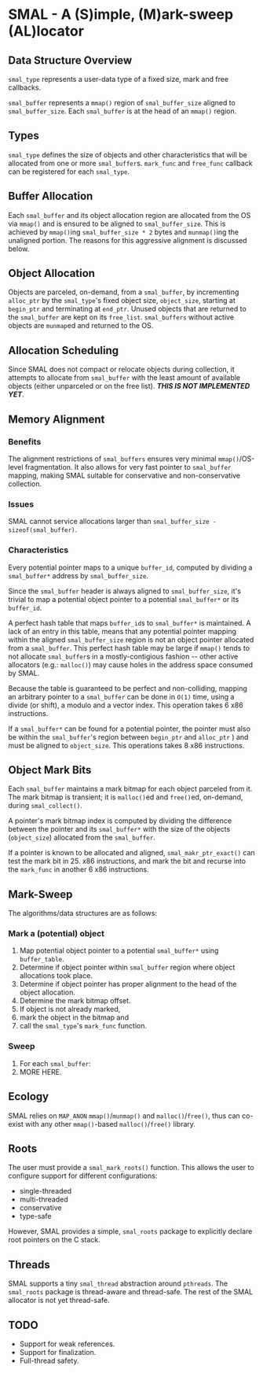 
= SMAL - A (S)imple, (M)ark-sweep (AL)locator =

== Data Structure Overview ==

<code>smal_type</code> represents a user-data type of a fixed size, mark and free callbacks.

<code>smal_buffer</code> represents a <code>mmap()</code> region of <code>smal_buffer_size</code> aligned to <code>smal_buffer_size</code>.
Each <code>smal_buffer</code> is at the head of an <code>mmap()</code> region.

== Types ==

<code>smal_type</code> defines the size of objects and other characteristics that will be allocated from one or more <code>smal_buffer</code>s.
<code>mark_func</code> and <code>free_func</code> callback can be registered for each <code>smal_type</code>.

== Buffer Allocation ==

Each <code>smal_buffer</code> and its object allocation region are allocated from the OS via <code>mmap()</code> and is ensured to be aligned to <code>smal_buffer_size</code>.
This is achieved by <code>mmap()</code>ing <code>smal_buffer_size * 2</code> bytes and <code>munmap()</code>ing the unaligned portion.  The reasons for this aggressive alignment is discussed below.

== Object Allocation ==

Objects are parceled, on-demand, from a <code>smal_buffer</code>, by incrementing <code>alloc_ptr</code> by the <code>smal_type</code>'s fixed object size, <code>object_size</code>, starting at <code>begin_ptr</code> and terminating at <code>end_ptr</code>.
Unused objects that are returned to the <code>smal_buffer</code> are kept on its <code>free_list</code>.
<code>smal_buffers</code> without active objects are <code>munmap</code>ed and returned to the OS.

== Allocation Scheduling ==

Since SMAL does not compact or relocate objects during collection, it attempts to allocate from <code>smal_buffer</code> with the least amount of available objects (either unparceled or on the free list).  '''''THIS IS NOT IMPLEMENTED YET'''''.

== Memory Alignment ==

=== Benefits ===

The alignment restrictions of <code>smal_buffers</code> ensures very minimal <code>mmap()</code>/OS-level fragmentation.
It also allows for very fast pointer to <code>smal_buffer</code> mapping, making SMAL
suitable for conservative and non-conservative collection.

=== Issues ===

SMAL cannot service allocations larger than <code>smal_buffer_size - sizeof(smal_buffer)</code>.

=== Characteristics ===

Every potential pointer maps to a unique <code>buffer_id</code>, computed
by dividing a <code>smal_buffer*</code> address by <code>smal_buffer_size</code>.

Since the <code>smal_buffer</code> header is always aligned to <code>smal_buffer_size</code>, 
it's trivial to map a potential object pointer to a potential <code>smal_buffer*</code> or its <code>buffer_id</code>.

A perfect hash table that maps <code>buffer_id</code>s to <code>smal_buffer*</code> is maintained.
A lack of an entry in this table, means that any potential
pointer mapping within the aligned <code>smal_buffer_size</code> region is not an object pointer allocated from a <code>smal_buffer</code>.
This perfect hash table may be large if <code>mmap()</code> tends to not allocate <code>smal_buffer</code>s in a mostly-contigious fashion --
other active allocators (e.g.: <code>malloc()</code>) may cause holes in the address space consumed by SMAL.

Because the table is guaranteed to be perfect and non-colliding, mapping an arbitrary pointer to a 
<code>smal_buffer</code> can be done in <code>O(1)</code> time, using a divide (or shift), a modulo and a vector index.
This operation takes 6 x86 instructions.

If a <code>smal_buffer*</code> can be found for a potential pointer, the pointer must also be within the <code>smal_buffer</code>'s region between
<code>begin_ptr</code> and <code>alloc_ptr</code> ) and must be aligned to <code>object_size</code>.
This operations takes 8 x86 instructions.

== Object Mark Bits ==

Each <code>smal_buffer</code> maintains a mark bitmap for each object parceled from it.
The mark bitmap is transient; it is <code>malloc()</code>ed and <code>free()</code>ed, on-demand, during <code>smal_collect()</code>.

A pointer's mark bitmap index is computed by dividing the difference between the pointer and its <code>smal_buffer*</code> with
the size of the objects (<code>object_size</code>) allocated from the <code>smal_buffer</code>.

If a pointer is known to be allocated and aligned, <code>smal_makr_ptr_exact()</code> can test the mark bit in 25. x86 instructions,
and mark the bit and recurse into the <code>mark_func</code> in another 6 x86 instructions.

== Mark-Sweep ==

The algorithms/data structures are as follows:

=== Mark a (potential) object ===

# Map potential object pointer to a potential <code>smal_buffer*</code> using <code>buffer_table</code>.
# Determine if object pointer within <code>smal_buffer</code> region where object allocations took place.
# Determine if object pointer has proper alignment to the head of the object allocation.
# Determine the mark bitmap offset.
# If object is not already marked, 
# mark the object in the bitmap and
# call the <code>smal_type</code>'s <code>mark_func</code> function.

=== Sweep ===

# For each <code>smal_buffer</code>:
# MORE HERE.

== Ecology ==

SMAL relies on <code>MAP_ANON</code> <code>mmap()</code>/<code>munmap()</code> and <code>malloc()</code>/<code>free()</code>, 
thus can co-exist with any other <code>mmap()</code>-based <code>malloc()</code>/<code>free()</code> library.

== Roots ==

The user must provide a <code>smal_mark_roots()</code> function.
This allows the user to configure support for different configurations:
* single-threaded
* multi-threaded
* conservative
* type-safe 
However, SMAL provides a simple, <code>smal_roots</code> package to explicitly declare root pointers on the C stack.

== Threads ==

SMAL supports a tiny <code>smal_thread</code> abstraction around <code>pthreads</code>.
The <code>smal_roots</code> package is thread-aware and thread-safe.  
The rest of the SMAL allocator is not yet thread-safe.

== TODO ==

* Support for weak references.
* Support for finalization.
* Full-thread safety.


